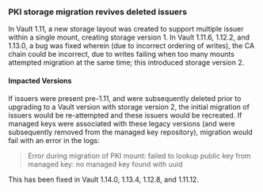 ### PKI storage migration revives deleted issuers

In Vault 1.11, a new storage layout was created to support multiple issuer
within a single mount, creating storage version 1. In Vault 1.11.6, 1.12.2,
and 1.13.0, a bug was fixed wherein (due to incorrect ordering of writes),
the CA chain could be incorrect, due to writes failing when too many mounts
attempted migration at the same time; this introduced storage version 2.

#### Impacted Versions

If issuers were present pre-1.11, and were subsequently deleted prior to
upgrading to a Vault version with storage version 2, the initial migration
of issuers would be re-attempted and these issuers would be recreated. If
managed keys were associated with these legacy versions (and were
subsequently removed from the managed key repository), migration would fail
with an error in the logs:

> Error during migration of PKI mount:
>   failed to lookup public key from managed key:
>     no managed key found with uuid

This has been fixed in Vault 1.14.0, 1.13.4, 1.12.8, and 1.11.12.
